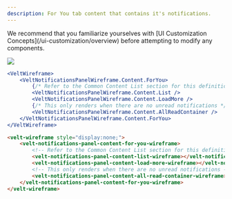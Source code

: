 ```yaml
---
description: For You tab content that contains it's notifications.
---
```


<Note>
We recommend that you familiarize yourselves with [UI Customization Concepts](/ui-customization/overview) before attempting to modify any components.
</Note>

![](/images/customization/notifications_for_you_tab_content.png)

<RequestExample>

```jsx React / Next.js
<VeltWireframe>
    <VeltNotificationsPanelWireframe.Content.ForYou>
        {/* Refer to the Common Content List section for this definition */}
        <VeltNotificationsPanelWireframe.Content.List />
        <VeltNotificationsPanelWireframe.Content.LoadMore />
        {/* This only renders when there are no unread notifications */}
        <VeltNotificationsPanelWireframe.Content.AllReadContainer />
    </VeltNotificationsPanelWireframe.Content.ForYou>
</VeltWireframe>
```

```HTML HTML
<velt-wireframe style="display:none;">
    <velt-notifications-panel-content-for-you-wireframe>
        <!-- Refer to the Common Content List section for this definition -->
        <velt-notifications-panel-content-list-wireframe></velt-notifications-panel-content-list-wireframe>
        <velt-notifications-panel-content-load-more-wireframe></velt-notifications-panel-content-load-more-wireframe>
        <!-- This only renders when there are no unread notifications -->
        <velt-notifications-panel-content-all-read-container-wireframe></velt-notifications-panel-content-all-read-container-wireframe>
    </velt-notifications-panel-content-for-you-wireframe>
</velt-wireframe>
```
</RequestExample>

